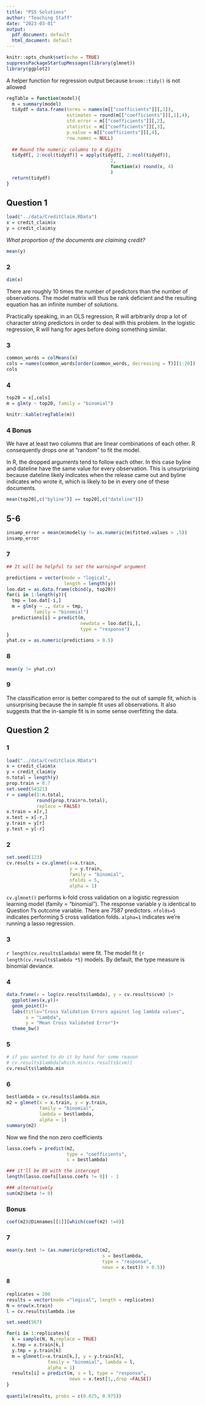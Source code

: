 ```yaml
---
title: "PS5 Solutions"
author: "Teaching Staff"
date: "2023-03-01"
output:
  pdf_document: default
  html_document: default
---
```


```r
knitr::opts_chunk$set(echo = TRUE)
suppressPackageStartupMessages(library(glmnet))
library(ggplot2)
```

A helper function for regression output because `broom::tidy()` is not allowed 

```r
regTable = function(model){
  m = summary(model)
  tidydf = data.frame(terms = names(m[["coefficients"]][,1]),
                      estimates = round(m[["coefficients"]][,1],4),
                      std.error = m[["coefficients"]][,2],
                      statistic = m[["coefficients"]][,3],
                      p.value = m[["coefficients"]][,4],
                      row.names = NULL)
  
  ## Round the numeric columns to 4 digits
  tidydf[, 2:ncol(tidydf)] = apply(tidydf[, 2:ncol(tidydf)], 
                                      2, 
                                      function(x) round(x, 4)
                                      )
  return(tidydf)
}
```

## Question 1 

```r
load("../data/CreditClaim.RData")
x = credit_claim$x
y = credit_claim$y
```

*What proportion of the documents are claiming credit?*

```r
mean(y)
```

### 2

```r
dim(x)
```

There are roughly 10 times the number of predictors than the number of observations. The model matrix will thus be rank deficient and the resulting equation has an infinite number of solutions. 

Practically speaking, in an OLS regression, R will arbitrarily drop a lot of character string predictors in order to deal with this problem. In the logistic regression, R will hang for ages before doing something similar.

### 3 
```r
common_words = colMeans(x)
cols = names(common_words[order(common_words, decreasing = T)][1:20])
cols
```

### 4 

```r
top20 = x[,cols]
m = glm(y ~ top20, family = "binomial")
```

```r
knitr::kable(regTable(m))
```

### 4 Bonus 

We have at least two columns that are linear combinations of each other. R consequently drops one at "random" to fit the model.

In R, the dropped arguments tend to follow each other. In this case byline and dateline have the same value for every observation. This is unsurprising because dateline likely indicates when the release came out and byline indicates who wrote it, which is likely to be in every one of these documents. 

```r
mean(top20[,c("byline")] == top20[,c("dateline")])
```

## 5-6
```r
insamp_error = mean(m$model$y != as.numeric(m$fitted.values > .5))
insamp_error
```

### 7 

```r
## It will be helpful to set the warning=F argument

predictions = vector(mode = "logical", 
                     length = length(y))
loo.dat = as.data.frame(cbind(y, top20))
for(i in 1:length(y)){
  tmp = loo.dat[-i,]
  m = glm(y ~ ., data = tmp, 
          family = "binomial")
  predictions[i] = predict(m, 
                           newdata = loo.dat[i,],
                           type = "response")
}
yhat.cv = as.numeric(predictions > 0.5)

```

### 8 

```r
mean(y != yhat.cv)
```

### 9
The classification error is better compared to the out of sample fit, which is unsurprising because the in sample fit uses all observations. It also suggests that the in-sample fit is in some sense overfitting the data. 

## Question 2 

### 1 

```r
load("../data/CreditClaim.RData")
x = credit_claim$x
y = credit_claim$y 
n.total = length(y)
prop.train = 0.7 
set.seed(54321)
r = sample(1:n.total, 
           round(prop.train*n.total), 
           replace = FALSE)
x.train = x[r,]
x.test = x[-r,]
y.train = y[r]
y.test = y[-r]
```

### 2 
```r
set.seed(123)
cv.results = cv.glmnet(x=x.train, 
                       y = y.train, 
                       family = "binomial", 
                       nfolds = 5, 
                       alpha = 1)
```

`cv.glmnet()` performs k-fold cross validation on a logistic regression learning model (family = "binomial"). The response variable y is identical to Question 1's outcome variable. There are 7587 predictors. `nfolds=5` indicates performing 5 cross validation folds. `alpha=1` indicates we're running a lasso regression. 

### 3 

`r length(cv.results$lambda)` were fit. The model fit `{r length(cv.results$lambda *5}` models. By default, the type measure is binomial deviance. 

### 4

```r
data.frame(x = log(cv.results$lambda), y = cv.results$cvm) |>
  ggplot(aes(x,y))+
  geom_point()+
  labs(title="Cross Validation Errors against log lambda values",
       x = "Lambda",
       y = "Mean Cross Validated Error")+
  theme_bw()
```

### 5 

```r
# if you wanted to do it by hand for some reason
# cv.results$lambda[which.min(cv.results$cvm)]
cv.results$lambda.min
```

### 6
```r
bestlambda = cv.results$lambda.min
m2 = glmnet(x = x.train, y = y.train, 
            family = "binomial", 
            lambda = bestlambda, 
            alpha = 1)
summary(m2)
```

Now we find the non zero coefficients

```r
lasso.coefs = predict(m2, 
                      type = "coefficients",
                      s = bestlambda)

### it'll be 89 with the intercept 
length(lasso.coefs[lasso.coefs != 0]) - 1

### alternatively 
sum(m2$beta != 0)
```

### Bonus 

```r
coef(m2)@Dimnames[[1]][which(coef(m2) !=0)]
```

### 7 

```r
mean(y.test != (as.numeric(predict(m2, 
                                   s = bestlambda,
                                   type = "response",
                                   newx = x.test)) > 0.5))

```

#### 8 

```r
replicates = 200
results = vector(mode ="logical", length = replicates)
N = nrow(x.train)
l = cv.results$lambda.1se

set.seed(567)

for(i in 1:replicates){
  k = sample(N, N,replace = TRUE)
  x.tmp = x.train[k,]
  y.tmp = y.train[k]
  m = glmnet(x=x.train[k,], y = y.train[k],
               family = "binomial", lambda = l,
               alpha = 1)
  results[i] = predict(m, s = l, type = "response",
                       newx = x.test[1,,drop =FALSE])
}
  
quantile(results, probs = c(0.025, 0.975))

```
